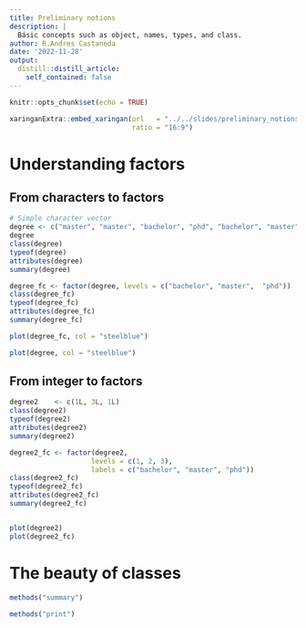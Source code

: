 ```yaml
---
title: Preliminary notions
description: |
  Básic concepts such as object, names, types, and class.
author: R.Andres Castaneda
date: '2022-11-28'
output:
  distill::distill_article:
    self_contained: false
---
```


```r
knitr::opts_chunk$set(echo = TRUE)

```



```r
xaringanExtra::embed_xaringan(url   = "../../slides/preliminary_notions/",
                              ratio = "16:9")
```

# Understanding factors


## From characters to factors
```r

# Simple character vector
degree <- c("master", "master", "bachelor", "phd", "bachelor", "master")
degree
class(degree)
typeof(degree)
attributes(degree)
summary(degree)

```


```r

degree_fc <- factor(degree, levels = c("bachelor", "master",  "phd"))
class(degree_fc)
typeof(degree_fc)
attributes(degree_fc)
summary(degree_fc)
```

```r
plot(degree_fc, col = "steelblue")

```

```r
plot(degree, col = "steelblue")

```

## From integer to factors

```r

degree2    <- c(1L, 3L, 1L)
class(degree2)
typeof(degree2)
attributes(degree2)
summary(degree2)

degree2_fc <- factor(degree2,
                    levels = c(1, 2, 3),
                    labels = c("bachelor", "master", "phd"))
class(degree2_fc)
typeof(degree2_fc)
attributes(degree2_fc)
summary(degree2_fc)


plot(degree2)
plot(degree2_fc)

```


# The beauty of classes


```r

methods("summary")

methods("print")

```

